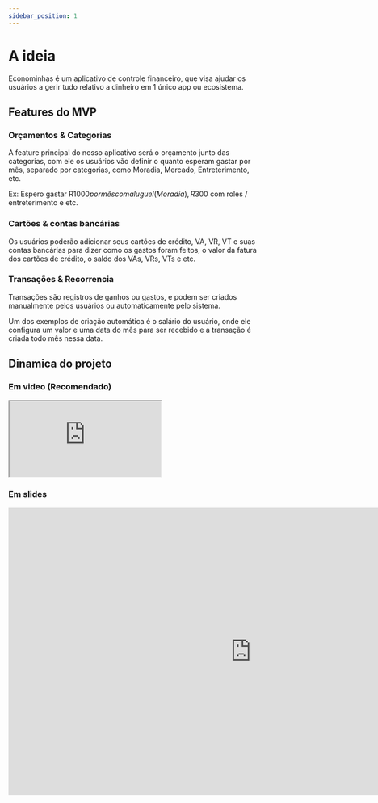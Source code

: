 ```yaml
---
sidebar_position: 1
---
```


# A ideia

Econominhas é um aplicativo de controle financeiro, que visa ajudar os usuários a gerir tudo relativo a dinheiro em 1 único app ou ecosistema.

## Features do MVP

### Orçamentos & Categorias

A feature principal do nosso aplicativo será o orçamento junto das categorias, com ele os usuários vão definir o quanto esperam gastar por mês, separado por categorias, como Moradia, Mercado, Entreterimento, etc.

Ex: Espero gastar R$1000 por mês com aluguel (Moradia), R$300 com roles / entreterimento e etc.

### Cartões & contas bancárias

Os usuários poderão adicionar seus cartões de crédito, VA, VR, VT e suas contas bancárias para dizer como os gastos foram feitos, o valor da fatura dos cartões de crédito, o saldo dos VAs, VRs, VTs e etc.

### Transações & Recorrencia

Transações são registros de ganhos ou gastos, e podem ser criados manualmente pelos usuários ou automaticamente pelo sistema.

Um dos exemplos de criação automática é o salário do usuário, onde ele configura um valor e uma data do mês para ser recebido e a transação é criada todo mês nessa data.

## Dinamica do projeto

### Em video (Recomendado)

<iframe
  style={{
    "aspect-ratio": "16/9",
    width: "100%",
  }}
  src="https://drive.google.com/file/d/1cggCIyUXXqsaNJAEcQxpAxvggmja10cX/preview"
  allow="autoplay"
></iframe>

### Em slides

<iframe
  src="https://docs.google.com/presentation/d/e/2PACX-1vQmZ6PXxq1OiOY1xeAvw81JdyQfFXS2ZrJ1flmXyrcxuLExyoRRSdeEQKIyijYnfhfGx4CyxtPkMIeE/embed?start=false&loop=false&delayms=10000"
  frameborder="0"
  width="960"
  height="569"
  allowfullscreen="true"
  mozallowfullscreen="true"
  webkitallowfullscreen="true"
></iframe>
